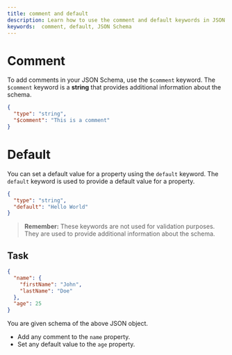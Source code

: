```yaml
---
title: comment and default
description: Learn how to use the comment and default keywords in JSON Schema
keywords:  comment, default, JSON Schema
---
```


# Comment 

To add comments in  your JSON Schema, use the `$comment` keyword. The `$comment` keyword is a **string** that provides additional information about the schema. 

```json highlightLineStart={3}
{
  "type": "string",
  "$comment": "This is a comment"
}
```

# Default

You can set a default value for a property using the `default` keyword. The `default` keyword is used to provide a default value for a property. 

```json highlightLineStart={3}
{
  "type": "string",
  "default": "Hello World"
}
```

> **Remember:** These keywords are not used for validation purposes. They are used to provide additional information about the schema.

## Task

```json
{
  "name": {
    "firstName": "John",
    "lastName": "Doe"
  },
  "age": 25
}
```

You are given schema of the above JSON object. 
- Add any comment to the `name` property.
- Set any default value to the `age` property.